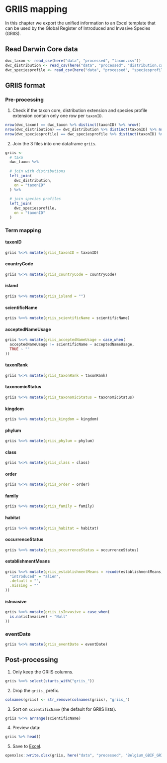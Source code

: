 # GRIIS mapping

In this chapter we export the unified information to an Excel template that can be used by the Global Register of Introduced and Invasive Species (GRIIS).

## Read Darwin Core data

```r
dwc_taxon <- read_csv(here("data", "processed", "taxon.csv"))
dwc_distribution <- read_csv(here("data", "processed", "distribution.csv"))
dwc_speciesprofile <- read_csv(here("data", "processed", "speciesprofile.csv"))
```

## GRIIS format

### Pre-processing

1. Check if the taxon core, distribution extension and species profile extension contain only one row per `taxonID`.

```r
nrow(dwc_taxon) == dwc_taxon %>% distinct(taxonID) %>% nrow()
nrow(dwc_distribution) == dwc_distribution %>% distinct(taxonID) %>% nrow()
nrow(dwc_speciesprofile) == dwc_speciesprofile %>% distinct(taxonID) %>% nrow()
```

2. Join the 3 files into one dataframe `griis`.

```r
griis <-
  # taxa
  dwc_taxon %>%
  
  # join with distributions
  left_join(
    dwc_distribution,
    on = "taxonID"
  ) %>%
  
  # join species profiles
  left_join(
    dwc_speciesprofile,
    on = "taxonID"
  )
```

### Term mapping

#### taxonID

```r
griis %<>% mutate(griis_taxonID = taxonID)
```

#### countryCode

```r
griis %<>% mutate(griis_countryCode = countryCode)
```

#### island

```r
griis %<>% mutate(griis_island = "")
```

#### scientificName

```r
griis %<>% mutate(griis_scientificName = scientificName)
```

#### acceptedNameUsage

```r
griis %<>% mutate(griis_acceptedNameUsage = case_when(
  acceptedNameUsage != scientificName ~ acceptedNameUsage,
  TRUE ~ ""
))
```

#### taxonRank

```r
griis %<>% mutate(griis_taxonRank = taxonRank)
```

#### taxonomicStatus

```r
griis %<>% mutate(griis_taxonomicStatus = taxonomicStatus)
```

#### kingdom

```r
griis %<>% mutate(griis_kingdom = kingdom)
```

#### phylum

```r
griis %<>% mutate(griis_phylum = phylum)
```

#### class

```r
griis %<>% mutate(griis_class = class)
```

#### order

```r
griis %<>% mutate(griis_order = order)
```

#### family

```r
griis %<>% mutate(griis_family = family)
```

#### habitat

```r
griis %<>% mutate(griis_habitat = habitat)
```

#### occurrenceStatus

```r
griis %<>% mutate(griis_occurrenceStatus = occurrenceStatus)
```

#### establishmentMeans

```r
griis %<>% mutate(griis_establishmentMeans = recode(establishmentMeans,
  "introduced" = "alien",
  .default = "",
  .missing = ""
))
```

#### isInvasive

```r
griis %<>% mutate(griis_isInvasive = case_when(
  is.na(isInvasive) ~ "Null"
))
```

### eventDate

```r
griis %<>% mutate(griis_eventDate = eventDate)
```

## Post-processing

1. Only keep the GRIIS columns.
  
```r
griis %<>% select(starts_with("griis_"))
```
  
2. Drop the `griis_` prefix.
  
```r
colnames(griis) <- str_remove(colnames(griis), "griis_")
```

3. Sort on `scientificName` (the default for GRIIS lists).

```r
griis %<>% arrange(scientificName)
```

4. Preview data:

```r
griis %>% head()
```

5. Save to [Excel](https://github.com/trias-project/unified-checklist/blob/master/data/processed/Belgium_GBIF_GRIIS.xlsx).

```r
openxlsx::write.xlsx(griis, here("data", "processed", "Belgium_GBIF_GRIIS.xlsx"))
```
